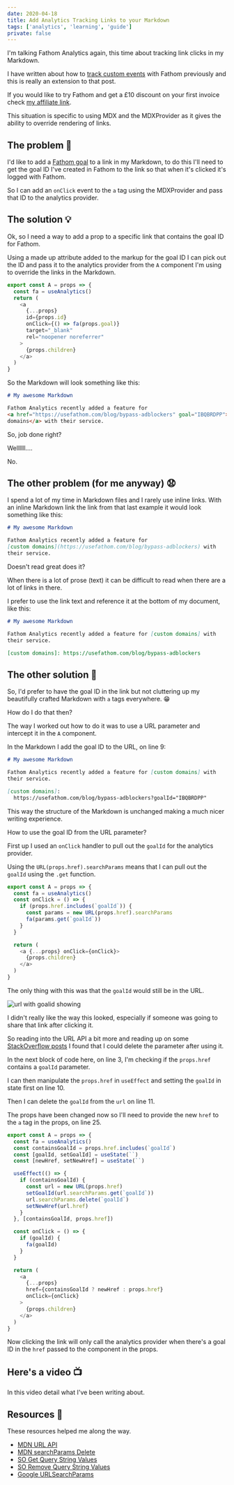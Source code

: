 ```yaml
---
date: 2020-04-18
title: Add Analytics Tracking Links to your Markdown
tags: ['analytics', 'learning', 'guide']
private: false
---
```


I'm talking Fathom Analytics again, this time about tracking link
clicks in my Markdown.

I have written about how to [track custom events] with Fathom
previously and this is really an extension to that post.

If you would like to try Fathom and get a £10 discount on your first
invoice check [my affiliate link].

This situation is specific to using MDX and the MDXProvider as it
gives the ability to override rendering of links.

## The problem 🤔

I'd like to add a [Fathom goal] to a link in my Markdown, to do this
I'll need to get the goal ID I've created in Fathom to the link so
that when it's clicked it's logged with Fathom.

So I can add an `onClick` event to the `a` tag using the MDXProvider
and pass that ID to the analytics provider.

## The solution 💡

Ok, so I need a way to add a prop to a specific link that contains the
goal ID for Fathom.

Using a made up attribute added to the markup for the goal ID I can
pick out the ID and pass it to the analytics provider from the `A`
component I'm using to override the links in the Markdown.

```js {2,7}
export const A = props => {
  const fa = useAnalytics()
  return (
    <a
      {...props}
      id={props.id}
      onClick={() => fa(props.goal)}
      target="_blank"
      rel="noopener noreferrer"
    >
      {props.children}
    </a>
  )
}
```

So the Markdown will look something like this:

```md
# My awesome Markdown

Fathom Analytics recently added a feature for
<a href="https://usefathom.com/blog/bypass-adblockers" goal="IBQBRDPP">custom
domains</a> with their service.
```

So, job done right?

Wellllll....

No.

## The other problem (for me anyway) 😧

I spend a lot of my time in Markdown files and I rarely use inline
links. With an inline Markdown link the link from that last example it
would look something like this:

```md
# My awesome Markdown

Fathom Analytics recently added a feature for
[custom domains](https://usefathom.com/blog/bypass-adblockers) with
their service.
```

Doesn't read great does it?

When there is a lot of prose (text) it can be difficult to read when
there are a lot of links in there.

I prefer to use the link text and reference it at the bottom of my
document, like this:

```md
# My awesome Markdown

Fathom Analytics recently added a feature for [custom domains] with
their service.

[custom domains]: https://usefathom.com/blog/bypass-adblockers
```

## The other solution 🤯

So, I'd prefer to have the goal ID in the link but not cluttering up
my beautifully crafted Markdown with `a` tags everywhere. 😁

How do I do that then?

The way I worked out how to do it was to use a URL parameter and
intercept it in the `A` component.

In the Markdown I add the goal ID to the URL, on line 9:

```md {8-9}
# My awesome Markdown

Fathom Analytics recently added a feature for [custom domains] with
their service.

[custom domains]:
  https://usefathom.com/blog/bypass-adblockers?goalId="IBQBRDPP"
```

This way the structure of the Markdown is unchanged making a much
nicer writing experience.

How to use the goal ID from the URL parameter?

First up I used an `onClick` handler to pull out the `goalId` for the
analytics provider.

Using the `URL(props.href).searchParams` means that I can pull out the
`goalId` using the `.get` function.

```js {3-8}
export const A = props => {
  const fa = useAnalytics()
  const onClick = () => {
    if (props.href.includes(`goalId`)) {
      const params = new URL(props.href).searchParams
      fa(params.get(`goalId`))
    }
  }

  return (
    <a {...props} onClick={onClick}>
      {props.children}
    </a>
  )
}
```

The only thing with this was that the `goalId` would still be in the
URL.

![url with goalid showing](./url-with-goalid-showing.png)

I didn't really like the way this looked, especially if someone was
going to share that link after clicking it.

So reading into the URL API a bit more and reading up on some
[StackOverflow posts] I found that I could delete the parameter after
using it.

In the next block of code here, on line 3, I'm checking if the
`props.href` contains a `goalId` parameter.

I can then manipulate the `props.href` in `useEffect` and setting the
`goalId` in state first on line 10.

Then I can delete the `goalId` from the `url` on line 11.

The props have been changed now so I'll need to provide the new `href`
to the `a` tag in the props, on line 25.

```js {3-5,7-14,17-19,25}
export const A = props => {
  const fa = useAnalytics()
  const containsGoalId = props.href.includes(`goalId`)
  const [goalId, setGoalId] = useState(``)
  const [newHref, setNewHref] = useState(``)

  useEffect(() => {
    if (containsGoalId) {
      const url = new URL(props.href)
      setGoalId(url.searchParams.get(`goalId`))
      url.searchParams.delete(`goalId`)
      setNewHref(url.href)
    }
  }, [containsGoalId, props.href])

  const onClick = () => {
    if (goalId) {
      fa(goalId)
    }
  }

  return (
    <a
      {...props}
      href={containsGoalId ? newHref : props.href}
      onClick={onClick}
    >
      {props.children}
    </a>
  )
}
```

Now clicking the link will only call the analytics provider when
there's a goal ID in the `href` passed to the component in the props.

## Here's a video 📺

In this video detail what I've been writing about.

<YouTube youTubeId="Ihbx0BVIhZk" />

## Resources 📑

These resources helped me along the way.

- [MDN URL API]
- [MDN searchParams Delete]
- [SO Get Query String Values]
- [SO Remove Query String Values]
- [Google URLSearchParams]

[my affiliate link]: https://usefathom.com/ref/HG492L
[track custom events]:
  https://scottspence.com/2020/01/02/track-custom-events-with-fathom-analytics/
[fathom goal]: https://usefathom.com/support/goals
[stackoverflow posts]: https://stackoverflow.com/a/12151322/1138354
[mdn url api]: https://developer.mozilla.org/en-US/docs/Web/API/URL
[mdn searchparams delete]:
  https://developer.mozilla.org/en-US/docs/Web/API/URLSearchParams/delete
[so get query string values]:
  https://stackoverflow.com/questions/901115/how-can-i-get-query-string-values-in-javascript
[so remove query string values]:
  https://stackoverflow.com/questions/22753052/remove-url-parameters-without-refreshing-page
[google urlsearchparams]:
  https://developers.google.com/web/updates/2016/01/urlsearchparams
